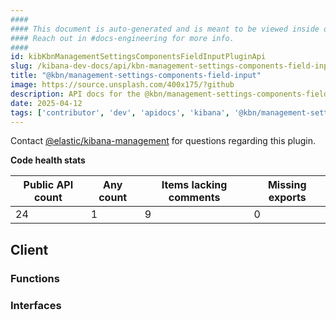```yaml
---
####
#### This document is auto-generated and is meant to be viewed inside our experimental, new docs system.
#### Reach out in #docs-engineering for more info.
####
id: kibKbnManagementSettingsComponentsFieldInputPluginApi
slug: /kibana-dev-docs/api/kbn-management-settings-components-field-input
title: "@kbn/management-settings-components-field-input"
image: https://source.unsplash.com/400x175/?github
description: API docs for the @kbn/management-settings-components-field-input plugin
date: 2025-04-12
tags: ['contributor', 'dev', 'apidocs', 'kibana', '@kbn/management-settings-components-field-input']
---
```




Contact [@elastic/kibana-management](https://github.com/orgs/elastic/teams/kibana-management) for questions regarding this plugin.

**Code health stats**

| Public API count  | Any count | Items lacking comments | Missing exports |
|-------------------|-----------|------------------------|-----------------|
| 24 | 1 | 9 | 0 |

## Client

### Functions
<DocDefinitionList data={kbnManagementSettingsComponentsFieldInputObj.client.functions}/>

### Interfaces
<DocDefinitionList data={kbnManagementSettingsComponentsFieldInputObj.client.interfaces}/>

